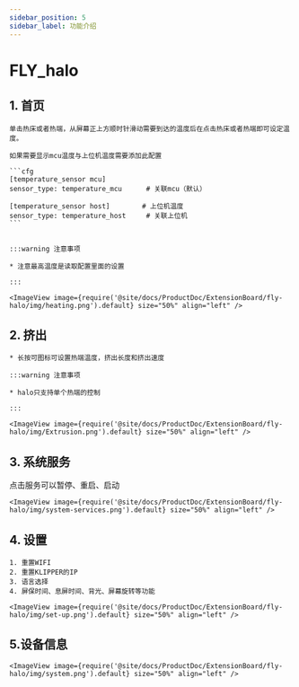 ```yaml
---
sidebar_position: 5
sidebar_label: 功能介绍
---
```




# FLY_halo

## 1.  首页

    单击热床或者热端，从屏幕正上方顺时针滑动需要到达的温度后在点击热床或者热端即可设定温度。

    如果需要显示mcu温度与上位机温度需要添加此配置

    ```cfg
    [temperature_sensor mcu]
    sensor_type: temperature_mcu      # 关联mcu（默认）

    [temperature_sensor host]        # 上位机温度
    sensor_type: temperature_host     # 关联上位机
    ```


    :::warning 注意事项

    * 注意最高温度是读取配置里面的设置

    :::

    <ImageView image={require('@site/docs/ProductDoc/ExtensionBoard/fly-halo/img/heating.png').default} size="50%" align="left" />


## 2. 挤出

    * 长按可图标可设置热端温度，挤出长度和挤出速度

    :::warning 注意事项

    * halo只支持单个热端的控制

    :::

    <ImageView image={require('@site/docs/ProductDoc/ExtensionBoard/fly-halo/img/Extrusion.png').default} size="50%" align="left" />

## 3. 系统服务

点击服务可以暂停、重启、启动

    <ImageView image={require('@site/docs/ProductDoc/ExtensionBoard/fly-halo/img/system-services.png').default} size="50%" align="left" />

## 4. 设置

    1. 重置WIFI
    2. 重置KLIPPER的IP
    3. 语言选择
    4. 屏保时间、息屏时间、背光、屏幕旋转等功能

    <ImageView image={require('@site/docs/ProductDoc/ExtensionBoard/fly-halo/img/set-up.png').default} size="50%" align="left" />

## 5.设备信息
    <ImageView image={require('@site/docs/ProductDoc/ExtensionBoard/fly-halo/img/system.png').default} size="50%" align="left" />
